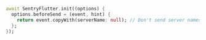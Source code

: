 ```dart {3}
await SentryFlutter.init((options) {
  options.beforeSend = (event, hint) {
    return event.copyWith(serverName: null); // Don't send server names.
  };
});
```
